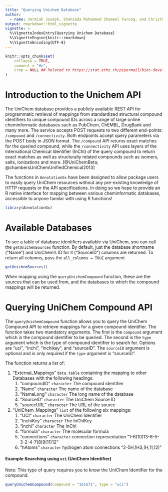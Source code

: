 ```yaml
---
title: "Querying Unichem Database"
author: 
  - name: Jermiah Joseph, Shahzada Muhammad Shameel Farooq, and Christopher Eeles
output: rmarkdown::html_vignette 
vignette: >
  %\VignetteIndexEntry{Querying Unichem Database}
  %\VignetteEngine{knitr::rmarkdown}
  %\VignetteEncoding{UTF-8}  
---
```


<style type="text/css">
.main-container {
  max-width: 1800px;
  margin-left: auto;
  margin-right: auto;
}
</style>

```r
knitr::opts_chunk$set(
    collapse = TRUE,
    comment = "#>",
    crop = NULL ## Related to https://stat.ethz.ch/pipermail/bioc-devel/2020-April/016656.html
)
```


# Introduction to the Unichem API

The UniChem database provides a publicly available REST API for
programmatic retrieval of mappings from standardized structural compound
identifiers to unique compound IDs across a range of large online
cheminformatic databases such as PubChem, ChEMBL, DrugBank and many more.
The service accepts POST requests to two different end-points:
`/compound` and `/connectivity`. Both endpoints accept query parameters via the
POST body in JSON format. The `/compound` API returns exact matches for the
queried compound, while the `/connectivity` API uses layers of the International
Chemical Identifier (InChI) of the query compound to return exact matches as
well as structurally related compounds such as isomers, salts, ionizations
and more.
[@UniChemBeta; @chambersUniChemUnifiedChemical2013]

The functions in `AnnotationGx` have been designed to allow package users to
easily query UniChem resources without any pre-existing knowledge of
HTTP requests or the API specifications. In doing so we hope to provide an
R native interface for mapping between various cheminformatic databases,
accessible to anyone familar with using R functions!

```r
library(AnnotationGx)
```


# Available Databases

To see a table of database identifiers available via UniChem, you can call
the `getUniChemSources` function. 
By default, just the database shortname ("Name") and UniChem's ID for it ("SourceID") columns 
are returned.
To return all columns, pass the `all_columns = TRUE` argument 

```r
getUnichemSources()
```

When mapping using the `queryUnichemCompound` function, these are the sources that can be used from, 
and the databases to which the compound mappings will be returned. 

# Querying UniChem Compound API

The `queryUnichemCompound` function allows you to query the UniChem Compound API
to retrieve mappings for a given compound identifier. The function takes two mandatory arguments.
The first is the `compound` argument which is the compound identifier to be queried. 
The second is the `type` argument which is the type of compound identifier to search for.
Options are "uci", "inchi", "inchikey", and "sourceID". 
The `sourceID` argument is optional and is only required if the `type` argument is "sourceID".

The function returns a list of:

1. "External_Mappings" `data.table` containing the mapping to other Databases with the following headings:
   1. "compoundID" `character` The compound identifier
   2. "Name" `character` The name of the database
   3. "NameLong" `character` The long name of the database
   4. "SourceID" `character` The UniChem Source ID
   5. "sourceURL" `character` The URL of the source
2. "UniChem_Mappings" `list` of the following six mappings:
   1. "UCI" `character` The UniChem Identifier
   2. "InchiKey" `character` The InChIKey
   3. "Inchi" `character` The InChI
   4. "formula" `character` The molecular formula
   5. "connections" `character` connection representation "1-6(10)13-8-5-3-2-4-7(8)9(11)12"
   6. "hAtoms" `character`  hydrogen atom connections "2-5H,1H3,(H,11,12)"


#### Example Searching using `uci` (UniChem Identifier) 
Note: This type of query requires you to know the UniChem Identifier for the compound. 

```r

queryUnichemCompound(compound = "161671", type = "uci")

```


